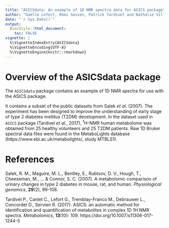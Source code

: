```yaml
---
title: "ASICSdata: An example of 1D NMR spectra data for ASICS package"
author: "Gaëlle Lefort, Rémi Sevien, Patrick Tardivel and Nathalie Villa-Vialaneix"
date: "`r Sys.Date()`"
output:
  BiocStyle::html_document:
    toc: FALSE
vignette: |
  %\VignetteIndexEntry{ASICSdata}
  %\VignetteEncoding{UTF-8}
  %\VignetteEngine{knitr::rmarkdown}
---
```


# Overview of the ASICSdata package

The `ASICSdata` package contains an example of 1D NMR spectra for use with the
ASICS package. 

It contains a subset of the public datasets from Salek *et al.* (2007). The 
experiment has been designed to improve the understanding of early stage of 
type 2 diabetes mellitus (T2DM) development. 
In the dataset used in `ASICS` package (Tardivel *et al.*, 2017), $^1$H-NMR 
human metabolome was obtained from 25 healthy volunteers and 25 T2DM patients. 
Raw 1D Bruker spectral data files were found in the MetaboLights database 
(https://www.ebi.ac.uk/metabolights/, study MTBLS1). 


# References

Salek, R. M., Maguire, M. L., Bentley, E., Rubtsov, D. V., Hough, T., 
Cheeseman, M., ... & Connor, S. C. (2007). A metabolomic comparison of urinary 
changes in type 2 diabetes in mouse, rat, and human. *Physiological genomics*, 
**29**(2), 99-108.

Tardivel P., Canlet C., Lefort G., Tremblay-Franco M., Debrauwer L., Concordet 
D., Servien R. (2017). ASICS: an automatic method for identification and 
quantification of metabolites in complex 1D 1H NMR spectra. *Metabolomics*,
**13**(10): 109. https://doi.org/10.1007/s11306-017-1244-5
